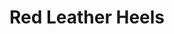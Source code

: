 ---
title: "Red Leather Heels"
subtitle: ""
creator: ""
categories: ["shoes"]
featuredImage: "../src/assets/images/item/shoes/red-leather-heels-view1.png"
views: ["../src/assets/images/item/shoes/red-leather-heels-view1.png","../src/assets/images/item/shoes/red-leather-heels-view2.png"]
audio:
    - "/audio/box1/ashley-a-purply-red.mp3"
nextItem: ["pinkbedazzledflats"]
---